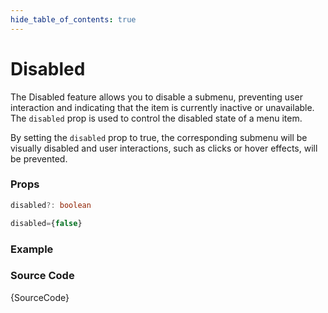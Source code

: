 ```yaml
---
hide_table_of_contents: true
---
```



# Disabled

The Disabled feature allows you to disable a submenu, preventing user interaction and indicating that the item is currently inactive or unavailable. The `disabled` prop is used to control the disabled state of a menu item.

By setting the `disabled` prop to true, the corresponding submenu will be visually disabled and user interactions, such as clicks or hover effects, will be prevented.

### Props

```ts noCopy
disabled?: boolean
```

```ts noCopy title='Default Value'
disabled={false}
```

### Example

<BrowserWindow>
  <Provider>
    <Disabled />
  </Provider>
</BrowserWindow>

### Source Code

<TsToJsCodeSnippet>{SourceCode}</TsToJsCodeSnippet>
